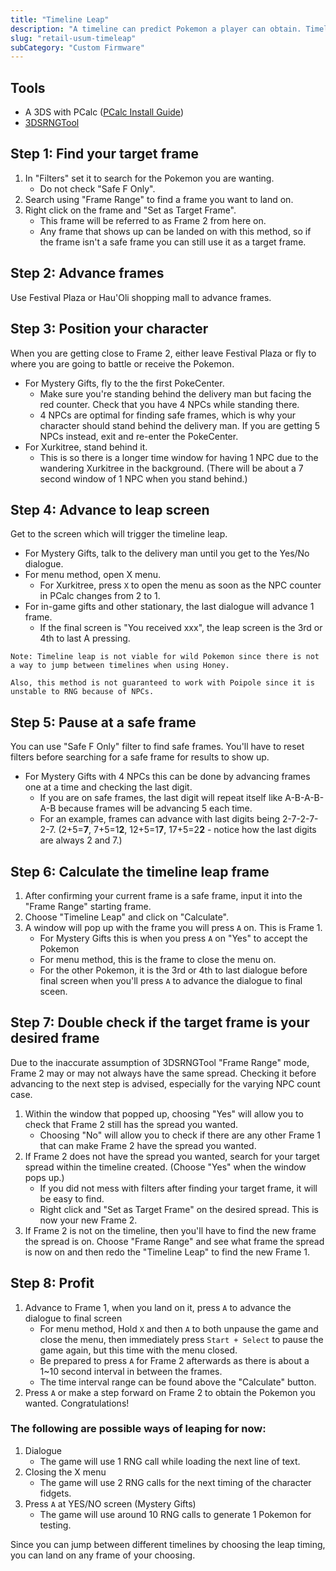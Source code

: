 ```yaml
---
title: "Timeline Leap"
description: "A timeline can predict Pokemon a player can obtain. Timeline leap allows a player to leap onto specific timelines"
slug: "retail-usum-timeleap"
subCategory: "Custom Firmware"
---
```


## Tools

- A 3DS with PCalc ([PCalc Install Guide](https://www.pokemonrng.com/misc-3ds-installing-pcalc))
- [3DSRNGTool](https://github.com/wwwwwwzx/3DSRNGTool/releases)

## Step 1: Find your target frame

1. In "Filters" set it to search for the Pokemon you are wanting.
   - Do not check "Safe F Only".
2. Search using "Frame Range" to find a frame you want to land on.
3. Right click on the frame and "Set as Target Frame".
   - This frame will be referred to as Frame 2 from here on.
   - Any frame that shows up can be landed on with this method, so if the frame isn't a safe frame you can still use it as a target frame.

## Step 2: Advance frames

Use Festival Plaza or Hau'Oli shopping mall to advance frames.

## Step 3: Position your character

When you are getting close to Frame 2, either leave Festival Plaza or fly to where you are going to battle or receive the Pokemon.

- For Mystery Gifts, fly to the the first PokeCenter.
  - Make sure you're standing behind the delivery man but facing the red counter. Check that you have 4 NPCs while standing there.
  - 4 NPCs are optimal for finding safe frames, which is why your character should stand behind the delivery man. If you are getting 5 NPCs instead, exit and re-enter the PokeCenter.
- For Xurkitree, stand behind it.
  - This is so there is a longer time window for having 1 NPC due to the wandering Xurkitree in the background. (There will be about a 7 second window of 1 NPC when you stand behind.)

## Step 4: Advance to leap screen

Get to the screen which will trigger the timeline leap.

- For Mystery Gifts, talk to the delivery man until you get to the Yes/No dialogue.
- For menu method, open X menu.
  - For Xurkitree, press `X` to open the menu as soon as the NPC counter in PCalc changes from 2 to 1.
- For in-game gifts and other stationary, the last dialogue will advance 1 frame.
  - If the final screen is "You received xxx", the leap screen is the 3rd or 4th to last A pressing.

```
Note: Timeline leap is not viable for wild Pokemon since there is not a way to jump between timelines when using Honey.

Also, this method is not guaranteed to work with Poipole since it is unstable to RNG because of NPCs.
```

## Step 5: Pause at a safe frame

You can use "Safe F Only" filter to find safe frames. You'll have to reset filters before searching for a safe frame for results to show up.

- For Mystery Gifts with 4 NPCs this can be done by advancing frames one at a time and checking the last digit.
  - If you are on safe frames, the last digit will repeat itself like A-B-A-B-A-B because frames will be advancing 5 each time.
  - For an example, frames can advance with last digits being 2-7-2-7-2-7. (2+5=**7**, 7+5=1**2**, 12+5=1**7**, 17+5=2**2** - notice how the last digits are always 2 and 7.)

## Step 6: Calculate the timeline leap frame

1. After confirming your current frame is a safe frame, input it into the "Frame Range" starting frame.
2. Choose "Timeline Leap" and click on "Calculate".
3. A window will pop up with the frame you will press `A` on. This is Frame 1.
   - For Mystery Gifts this is when you press `A` on "Yes" to accept the Pokemon
   - For menu method, this is the frame to close the menu on.
   - For the other Pokemon, it is the 3rd or 4th to last dialogue before final screen when you'll press `A` to advance the dialogue to final sceen.

## Step 7: Double check if the target frame is your desired frame

Due to the inaccurate assumption of 3DSRNGTool "Frame Range" mode, Frame 2 may or may not always have the same spread. Checking it before advancing to the next step is advised, especially for the varying NPC count case.

1. Within the window that popped up, choosing "Yes" will allow you to check that Frame 2 still has the spread you wanted.
   - Choosing "No" will allow you to check if there are any other Frame 1 that can make Frame 2 have the spread you wanted.
2. If Frame 2 does not have the spread you wanted, search for your target spread within the timeline created. (Choose "Yes" when the window pops up.)
   - If you did not mess with filters after finding your target frame, it will be easy to find.
   - Right click and "Set as Target Frame" on the desired spread. This is now your new Frame 2.
3. If Frame 2 is not on the timeline, then you'll have to find the new frame the spread is on. Choose "Frame Range" and see what frame the spread is now on and then redo the "Timeline Leap" to find the new Frame 1.

## Step 8: Profit

1. Advance to Frame 1, when you land on it, press `A` to advance the dialogue to final screen
   - For menu method, Hold `X` and then `A` to both unpause the game and close the menu, then immediately press `Start + Select` to pause the game again, but this time with the menu closed.
   - Be prepared to press `A` for Frame 2 afterwards as there is about a 1~10 second interval in between the frames.
   - The time interval range can be found above the "Calculate" button.
2. Press `A` or make a step forward on Frame 2 to obtain the Pokemon you wanted. Congratulations!

### The following are possible ways of leaping for now:

1. Dialogue
   - The game will use 1 RNG call while loading the next line of text.
2. Closing the X menu
   - The game will use 2 RNG calls for the next timing of the character fidgets.
3. Press `A` at YES/NO screen (Mystery Gifts)
   - The game will use around 10 RNG calls to generate 1 Pokemon for testing.

Since you can jump between different timelines by choosing the leap timing, you can land on any frame of your choosing.
